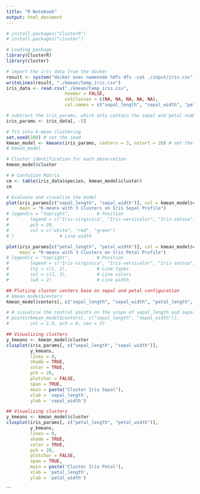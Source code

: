 ```yaml
---
title: "R Notebook"
output: html_document
---
```

```r
# install.packages("ClusterR")
# install.packages("cluster")

# Loading package
library(ClusterR)
library(cluster)
```
```r
# import the iris data from the docker
result <- system("docker exec namenode hdfs dfs -cat ./input/iris.csv", intern = TRUE)
writeLines(result, "./kmean/temp_iris.csv")
iris_data <- read.csv("./kmean/temp_iris.csv",
                      header = FALSE,
                      colClasses = c(NA, NA, NA, NA, NA),
                      col.names = c("sepal_length", "sepal_width", "petal_length", "petal_width", "species"))
```
```r
# subtract the iris_params, which only contain the sepal and petal numberical values
iris_params <- iris_data[, -5]
```
```r
# fit into k-mean clustering
set.seed(100) # set the seed
kmean_model <- kmeans(iris_params, centers = 3, nstart = 20) # set the nums of certoids as 3 and iterate 20 times
# kmean_model
```
```r
# Cluster identification for each observation
kmean_model$cluster
```
```r
# # Confusion Matrix
cm <- table(iris_data$species, kmean_model$cluster)
cm

```
```r
# Evaluate and visualize the model
plot(iris_params[c("sepal_length", "sepal_width")], col = kmean_model$cluster, pch = 20,
     main = "K-means with 3 Clusters on Iris Sepal Profile")
# legend(x = "topright",          # Position
#        legend = c("Iris-virginica", "Iris-versicolor", "Iris-setosa"),  # Legend texts
#        pch = 20,
#        col = c("white", "red", "green")
# )                 # Line width

plot(iris_params[c("petal_length", "petal_width")], col = kmean_model$cluster, pch = 20,
     main = "K-means with 3 Clusters on Iris Petal Profile")
# legend(x = "topright",          # Position
#        legend = c("Iris-virginica", "Iris-versicolor", "Iris-setosa"),  # Legend texts
#        lty = c(1, 2),           # Line types
#        col = c(2, 3),           # Line colors
#        lwd = 2)                 # Line width
```
```r
## Plotiing cluster centers base on sepal and petal configuration
# kmean_model$centers
kmean_model$centers[, c("sepal_length", "sepal_width", "petal_length", "petal_width")]

```

```r
# # visualzie the central points on the scope of sepal_length and sepal_width
# points(kmean_model$centers[, c("sepal_length", "sepal_width")],
#        col = 1:3, pch = 8, cex = 3)
```
```r
## Visualizing clusters
y_kmeans <- kmean_model$cluster
clusplot(iris_params[, c("sepal_length", "sepal_width")],
         y_kmeans,
         lines = 0,
         shade = TRUE,
         color = TRUE,
         pch = 20,
         plotchar = FALSE,
         span = TRUE,
         main = paste("Cluster Iris Sepal"),
         xlab = 'sepal_length',
         ylab = 'sepal_width')
```

```r
## Visualizing clusters
y_kmeans <- kmean_model$cluster
clusplot(iris_params[, c("petal_length", "petal_width")],
         y_kmeans,
         lines = 0,
         shade = TRUE,
         color = TRUE,
         pch = 20,
         plotchar = FALSE,
         span = TRUE,
         main = paste("Cluster Iris Petal"),
         xlab = 'petal_length',
         ylab = 'petal_width')
```
```
